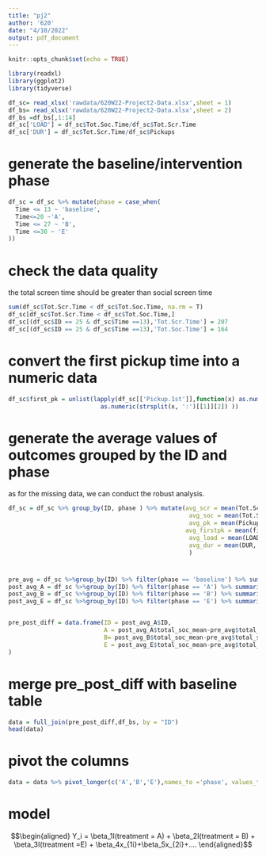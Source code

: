 ```yaml
---
title: "pj2"
author: '620'
date: "4/10/2022"
output: pdf_document
---
```


```r
knitr::opts_chunk$set(echo = TRUE)
```

```r
library(readxl)
library(ggplot2)
library(tidyverse)
```

```r
df_sc= read_xlsx('rawdata/620W22-Project2-Data.xlsx',sheet = 1)
df_bs= read_xlsx('rawdata/620W22-Project2-Data.xlsx',sheet = 2)
df_bs =df_bs[,1:14]
df_sc['LOAD'] = df_sc$Tot.Soc.Time/df_sc$Tot.Scr.Time
df_sc['DUR'] = df_sc$Tot.Scr.Time/df_sc$Pickups
```

# generate the baseline/intervention phase
```r
df_sc = df_sc %>% mutate(phase = case_when(
  Time <= 13 ~ 'baseline',
  Time<=20 ~'A',
  Time <= 27 ~ 'B',
  Time <=30 ~ 'E'
))
```

# check  the data quality 
the total screen time should be greater than social screen time
```r
sum(df_sc$Tot.Scr.Time < df_sc$Tot.Soc.Time, na.rm = T)
df_sc[df_sc$Tot.Scr.Time < df_sc$Tot.Soc.Time,]
df_sc[(df_sc$ID == 25 & df_sc$Time ==13),'Tot.Scr.Time'] = 207
df_sc[(df_sc$ID == 25 & df_sc$Time ==13),'Tot.Soc.Time'] = 164
```

# convert the first pickup time into a numeric data
```r
df_sc$first_pk = unlist(lapply(df_sc[['Pickup.1st']],function(x) as.numeric(strsplit(x, ':')[[1]][1])*60 + 
                          as.numeric(strsplit(x, ':')[[1]][2]) ))
```


# generate the average values of outcomes grouped by the ID and phase 
as for the missing data, we can conduct the robust analysis.
```r
df_sc = df_sc %>% group_by(ID, phase ) %>% mutate(avg_scr = mean(Tot.Scr.Time, na.rm = T),
                                                   avg_soc = mean(Tot.Soc.Time, na.rm = T),
                                                   avg_pk = mean(Pickups, na.rm = T),
                                                  avg_firstpk = mean(first_pk, na.rm = T),
                                                   avg_load = mean(LOAD, na.rm = T),
                                                   avg_dur = mean(DUR, na.rm = T)
                                                   )
```

#
```r
pre_avg = df_sc %>%group_by(ID) %>% filter(phase == 'baseline') %>% summarise(total_soc_mean = mean(Tot.Soc.Time)) %>% mutate(phase = 'P')
post_avg_A = df_sc %>%group_by(ID) %>% filter(phase == 'A') %>% summarise(total_soc_mean= mean(Tot.Soc.Time)) %>% mutate(phase = 'A')
post_avg_B = df_sc %>%group_by(ID) %>% filter(phase == 'B') %>% summarise(total_soc_mean = mean(Tot.Soc.Time,na.rm = T)) %>% mutate(phase = 'B')
post_avg_E = df_sc %>%group_by(ID) %>% filter(phase == 'E') %>% summarise(total_soc_mean = mean(Tot.Soc.Time)) %>% mutate(phase = 'E')


pre_post_diff = data.frame(ID = post_avg_A$ID,
                           A = post_avg_A$total_soc_mean-pre_avg$total_soc_mean,
                           B= post_avg_B$total_soc_mean-pre_avg$total_soc_mean,
                           E = post_avg_E$total_soc_mean-pre_avg$total_soc_mean
)
```


# merge pre_post_diff with baseline table
```r
data = full_join(pre_post_diff,df_bs, by = "ID")
head(data)
```
# pivot the columns
```r
data = data %>% pivot_longer(c('A','B','E'),names_to ='phase', values_to = 'diff')
```



# model

$$\begin{aligned}
Y_i = \beta_1I(treatment = A) + \beta_2I(treatment = B) + \beta_3I(treatment =E) + \beta_4x_{1i}+\beta_5x_{2i}+....
\end{aligned}$$
```r

```

